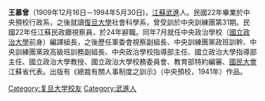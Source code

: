 {{multiple issues|
{{copyedit|time=2013-05-24T07:42:08+00:00}}
{{unreferenced|time=2013-05-24T07:42:08+00:00}}
}}
'''王慕曾'''（1909年12月16日－1994年5月30日)，[[江蘇|江蘇]][[武進|武進]]人。民國22年畢業於中央預校行政系，之後就讀[[復旦大學|復旦大學]]社會科學系，曾受訓於中央訓練團第31期。民國22年任江蘇民政廳視察員，於24年辭職。同年7月就任中央政治學校（[[國立政治大學|國立政治大學]]前身）編譯組長，之後歷任軍委會視察副組長、中央訓練團黨政班訓幹、中央訓練團黨政高級班訓務副組長、中央政治學校指導部主任、國立政治大學指導部主任、國立政治大學教授、國立政治大學校務委員會、教育部特約編審、[[國民大會|國民大會]]江蘇省代表。出版有《總裁有關人事制度之訓示》（中央預校，1941年）作品。

[[Category:复旦大学校友|Category:复旦大学校友]]
[[Category:武進人|Category:武進人]]